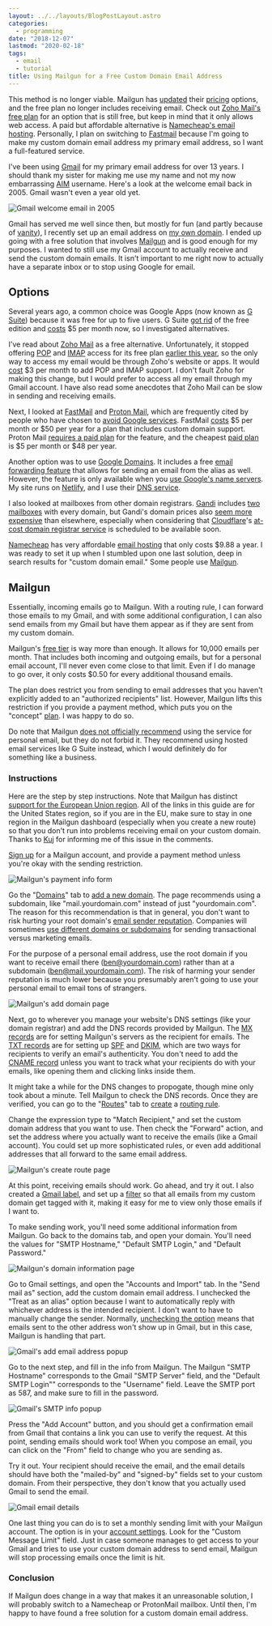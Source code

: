 ```yaml
---
layout: ../../layouts/BlogPostLayout.astro
categories:
  - programming
date: "2018-12-07"
lastmod: "2020-02-18"
tags:
  - email
  - tutorial
title: Using Mailgun for a Free Custom Domain Email Address
---
```


<Warning>
This method is no longer viable. Mailgun has <a
href="https://news.ycombinator.com/item?id=22192543">updated</a> their <a
href="https://www.mailgun.com/pricing/">pricing</a> options, and the free plan
no longer includes receiving email. Check out <a
href="https://www.zoho.com/mail/zohomail-pricing.html">Zoho Mail's free plan</a>
for an option that is still free, but keep in mind that it only allows web
access. A paid but affordable alternative is <a
href="https://www.namecheap.com/hosting/email/">Namecheap's email hosting</a>.
Personally, I plan on switching to <a
href="https://www.fastmail.com/">Fastmail</a> because I'm going to make my
custom domain email address my primary email address, so I want a full-featured
service.
</Warning>

I've been using [Gmail](https://www.google.com/gmail/about/) for my primary
email address for over 13 years. I should thank my sister for making me use my
name and not my now embarrassing
[AIM](https://en.wikipedia.org/wiki/AIM_(software)) username. Here's a look at
the welcome email back in 2005. Gmail wasn't even a year old yet.

![Gmail welcome email in 2005](https://i.imgur.com/VRHg6jX.png)

Gmail has served me well since then, but mostly for fun (and partly because of [
vanity](https://theoatmeal.com/comics/email_address)), I recently set up an
email address on [my own domain](https://islamvalley.com). I ended up going with a
free solution that involves [Mailgun](https://www.mailgun.com/) and is good
enough for my purposes. I wanted to still use my Gmail account to actually
receive and send the custom domain emails. It isn't important to me right now to
actually have a separate inbox or to stop using Google for email.

## Options

Several years ago, a common choice was Google Apps (now known as [G
Suite](https://gsuite.google.com/)) because it was free for up to five users.  G
Suite [got rid](https://support.google.com/a/answer/2855120) of the free edition
and [costs](https://gsuite.google.com/pricing.html) $5 per month now, so I
investigated alternatives.

I've read about [Zoho Mail](https://www.zoho.com/mail/) as a free alternative.
Unfortunately, it stopped offering
[POP](https://en.wikipedia.org/wiki/Post_Office_Protocol) and
[IMAP](https://en.wikipedia.org/wiki/Internet_Message_Access_Protocol) access
for its free plan [earlier this
year](https://help.zoho.com/portal/community/topic/zoho-free-tier-pop-imap-activesync-no-longer-free),
so the only way to access my email would be through Zoho's website or apps. It
would [cost](https://www.zoho.com/workplace/pricing.html) $3 per month to add
POP and IMAP support. I don't fault Zoho for making this change, but I would
prefer to access all my email through my Gmail account. I have also read some
anecdotes that Zoho Mail can be slow in sending and receiving emails.

Next, I looked at [FastMail](https://www.fastmail.com/) and [Proton
Mail](https://proton.me/mail), which are frequently cited by people who have
chosen to [avoid Google services](https://nomoregoogle.com/). FastMail
[costs](https://www.fastmail.com/pricing/) $5 per month or $50 per year for a
plan that includes custom domain support. Proton Mail [requires a paid
plan](https://proton.me/support/custom-domain) for the feature, and the cheapest
[paid plan](https://proton.me/pricing) is $5 per month or $48 per year.

Another option was to use [Google Domains](https://domains.google/). It includes
a free [email forwarding
feature](https://support.google.com/domains/answer/3251241) that allows for
sending an email from the alias as well. However, the feature is only available
when you [use Google's name
servers](https://support.google.com/domains/answer/3251241). My site runs on
[Netlify](https://www.netlify.com/), and I use their [DNS
service](https://www.netlify.com/docs/dns/).

I also looked at mailboxes from other domain registrars.
[Gandi](https://www.gandi.net) includes [two
mailboxes](https://www.gandi.net/en/domain/email) with every domain, but Gandi's
domain prices also [seem more expensive](https://tld-list.com/) than elsewhere,
especially when considering that [Cloudflare](https://www.cloudflare.com/)'s
[at-cost domain registrar
service](https://blog.cloudflare.com/cloudflare-registrar/) is scheduled to be
available soon.

[Namecheap](https://www.namecheap.com) has very affordable [email
hosting](https://www.namecheap.com/hosting/email.aspx) that only costs $9.88 a
year. I was ready to set it up when I stumbled upon one last solution, deep in
search results for "custom domain email." Some people use
[Mailgun](https://www.mailgun.com/).

## Mailgun

Essentially, incoming emails go to Mailgun. With a routing rule, I can forward
those emails to my Gmail, and with some additional configuration, I can also send
emails from my Gmail but have them appear as if they are sent from my custom
domain.

Mailgun's [free tier](https://www.mailgun.com/pricing) is way more than enough.
It allows for 10,000 emails per month. That includes both incoming and outgoing
emails, but for a personal email account, I'll never even come close to that
limit.  Even if I do manage to go over, it only costs $0.50 for every additional
thousand emails.

The plan does restrict you from sending to email addresses that you haven't
explicitly added to an "authorized recipients" list. However, Mailgun lifts this
restriction if you provide a payment method, which puts you on the "concept"
[plan](https://help.mailgun.com/hc/en-us/articles/203068914-What-are-the-differences-between-the-free-and-concept-plans-).
I was happy to do so.

Do note that Mailgun [does not officially
recommend](https://help.mailgun.com/hc/en-us/articles/203306710-Can-I-use-Mailgun-for-my-personal-email-address-)
using the service for personal email, but they do not forbid it. They recommend
using hosted email services like G Suite instead, which I would definitely do
for something like a business.

### Instructions

Here are the step by step instructions. Note that Mailgun has distinct [support
for the European Union
region](https://www.mailgun.com/blog/we-have-a-new-region-in-europe-yall/). All
of the links in this guide are for the United States region, so if you are in
the EU, make sure to stay in one region in the Mailgun dashboard (especially
when you create a new route) so that you don't run into problems receiving email
on your custom domain. Thanks to [Kuj](https://disqus.com/by/disqus_WIcggqRDL9/)
for informing me of this issue in the comments.

[Sign up](https://signup.mailgun.com/) for a Mailgun account, and provide a
 payment method unless you're okay with the sending restriction.

![Mailgun's payment info form](https://i.imgur.com/iF4KJKP.png)

Go the "[Domains](https://app.mailgun.com/app/domains)" tab to [add a new
domain](https://app.mailgun.com/app/domains/new). The page recommends using a
subdomain, like "mail.yourdomain.com" instead of just "yourdomain.com". The
reason for this recommendation is that in general, you don't want to risk
hurting your root domain's [email sender
reputation](https://www.sparkpost.com/resources/email-explained/email-sender-reputation/).
Companies will sometimes [use different domains or
subdomains](https://help.mailgun.com/hc/en-us/articles/202256730-How-do-I-pick-a-domain-name-for-my-Mailgun-account-)
for sending transactional versus marketing emails.

For the purpose of a personal email address, use the root domain if you want to
receive email there (ben@yourdomain.com) rather than at a subdomain
(ben@mail.yourdomain.com). The risk of harming your sender reputation is much
lower because you presumably aren't going to use your personal email to email
tons of strangers.

![Mailgun's add domain page](https://i.imgur.com/Nnkx9eP.png)

Next, go to wherever you manage your website's DNS settings (like your domain
registrar) and add the DNS records provided by Mailgun. The [MX
records](https://en.wikipedia.org/wiki/MX_record) are for setting Mailgun's
servers as the recipient for emails. The [TXT
records](https://en.wikipedia.org/wiki/TXT_record) are for setting up
[SPF](https://en.wikipedia.org/wiki/Sender_Policy_Framework) and
[DKIM](https://en.wikipedia.org/wiki/DomainKeys_Identified_Mail), which are two
ways for recipients to verify an email's authenticity. You don't need to add the
[CNAME record](https://en.wikipedia.org/wiki/CNAME_record) unless you want to
track what your recipients do with your emails, like opening them and clicking
links inside them.

It might take a while for the DNS changes to propogate, though mine only took
about a minute. Tell Mailgun to check the DNS records. Once they are verified,
you can go to the "[Routes](https://app.mailgun.com/app/routes)" tab to
[create](https://app.mailgun.com/app/routes/new) a [routing
rule](https://mailgun-documentation.readthedocs.io/en/latest/api-routes.html#routes).

Change the expression type to "Match Recipient," and set the custom domain
address that you want to use. Then check the "Forward" action, and set the
address where you actually want to receive the emails (like a Gmail account).
You could set up more sophisticated rules, or even add additional addresses that
all forward to the same email address.

![Mailgun's create route page](https://i.imgur.com/k39ZI2e.png)

At this point, receiving emails should work. Go ahead, and try it out. I also
created a [Gmail label](https://support.google.com/mail/answer/118708), and set
up a [filter](https://support.google.com/mail/answer/6579) so that all emails
from my custom domain get tagged with it, making it easy for me to view only
those emails if I want to.

To make sending work, you'll need some additional information from Mailgun. Go
back to the domains tab, and open your domain. You'll need the values for "SMTP
Hostname," "Default SMTP Login," and "Default Password."

![Mailgun's domain information page](https://i.imgur.com/DlcFo5y.png)

Go to Gmail settings, and open the "Accounts and Import" tab. In the "Send mail
as" section, add the custom domain email address. I unchecked the "Treat as an
alias" option because I want to automatically reply with whichever address is
the intended recipient. I don't want to have to manually change the sender.
Normally, [unchecking the option](https://support.google.com/a/answer/1710338)
means that emails sent to the other address won't show up in Gmail, but in this
case, Mailgun is handling that part.

![Gmail's add email address popup](https://i.imgur.com/oRGTT8R.png)

Go to the next step, and fill in the info from Mailgun. The Mailgun "SMTP
Hostname" corresponds to the Gmail "SMTP Server" field, and the "Default SMTP
Login"" corresponds to the "Username" field. Leave the SMTP port as 587, and
make sure to fill in the password.

![Gmail's SMTP info popup](https://i.imgur.com/kDjArk5.png)

Press the "Add Account" button, and you should get a confirmation email
from Gmail that contains a link you can use to verify the request. At this
point, sending emails should work too! When you compose an email, you can click
on the "From" field to change who you are sending as.

Try it out. Your recipient should receive the email, and the email details
should have both the "mailed-by" and "signed-by" fields set to your custom
domain. From their perspective, they don't know that you actually used Gmail to
send the email.

![Gmail email details](https://i.imgur.com/zLYaRvL.png)

One last thing you can do is to set a monthly sending limit with your Mailgun
account. The option is in your [account
settings](https://app.mailgun.com/app/account/settings). Look for the "Custom
Message Limit" field. Just in case someone manages to get access to your Gmail
and tries to use your custom domain address to send email, Mailgun will stop
processing emails once the limit is hit.

### Conclusion

If Mailgun does change in a way that makes it an unreasonable solution, I will
probably switch to a Namecheap or ProtonMail mailbox. Until then, I'm happy to
have found a free solution for a custom domain email address.
